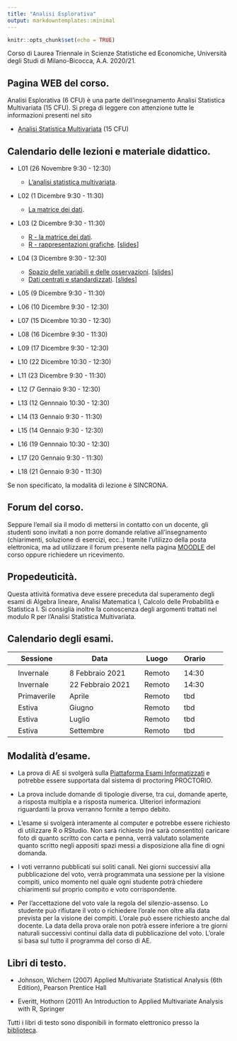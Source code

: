 ```yaml
---
title: "Analisi Esplorativa"
output: markdowntemplates::minimal
---
```


```r
knitr::opts_chunk$set(echo = TRUE)
```

Corso di Laurea Triennale in Scienze Statistiche ed Economiche, Università degli Studi di Milano-Bicocca, A.A. 2020/21.

## Pagina WEB del corso.

Analisi Esplorativa (6 CFU) è una parte dell'insegnamento Analisi Statistica Multivariata (15 CFU). Si prega di leggere con attenzione tutte le informazioni presenti nel sito

* [Analisi Statistica Multivariata](https://aldosolari.github.io/ASM/) (15 CFU)


## Calendario delle lezioni e materiale didattico.

* L01 (26 Novembre 9:30 - 12:30) 

  - [L'analisi statistica multivariata](docs/slides/1_multi.pdf).
  
<!-- settimana 1 -->
* L02 (1 Dicembre 9:30 - 11:30) 

  - [La matrice dei dati](docs/slides/2_dati.pdf).

* L03 (2 Dicembre 9:30 - 11:30) 

  - [R - la matrice dei dati](docs/lab/2_dati.html).
  - [R - rappresentazioni grafiche](docs/lab/3_rapgraf.html). [[slides](docs/slides/3_rapgraf.pdf)]

* L04 (3 Dicembre 9:30 - 12:30) 

  - [Spazio delle variabili e delle osservazioni](docs/appunti/4_spaziBB.pdf). [[slides](docs/slides/4_spazi.pdf)]
  - [Dati centrati e standardizzati](docs/appunti/5_fmatrBB.pdf). [[slides](docs/slides/5_fmatr.pdf)]

<!-- settimana 2 -->

* L05 (9 Dicembre 9:30 - 11:30) 

* L06 (10 Dicembre 9:30 - 12:30) 

<!-- settimana 3 -->

* L07 (15 Dicembre 10:30 - 12:30)

* L08 (16 Dicembre 9:30 - 11:30) 

* L09 (17 Dicembre 9:30 - 12:30) 

<!-- settimana 4 -->

* L10 (22 Dicembre 10:30 - 12:30) 

* L11 (23 Dicembre 9:30 - 11:30) 

<!-- settimana 5 -->

* L12 (7 Gennaio 9:30 - 12:30) 

<!-- settimana 6 -->

* L13 (12 Gennnaio 10:30 - 12:30) 

* L14 (13 Gennaio 9:30 - 11:30) 

* L15 (14 Gennaio 9:30 - 12:30) 

<!-- settimana 7 -->

* L16 (19 Gennnaio 10:30 - 12:30) 

* L17 (20 Gennaio 9:30 - 11:30) 

* L18 (21 Gennaio 9:30 - 11:30) 

Se non specificato, la modalità di lezione è SINCRONA.

## Forum del corso. 

Seppure l'email sia il modo di mettersi in contatto con un
docente, gli studenti sono invitati a non porre domande
relative all’insegnamento (chiarimenti, soluzione di esercizi,
ecc..) tramite l‘utilizzo della posta elettronica, ma ad
utilizzare il forum presente nella pagina [MOODLE](https://elearning.unimib.it/) del corso
oppure richiedere un ricevimento.


## Propedeuticità.

Questa attività formativa deve essere preceduta dal superamento degli esami di Algebra lineare, Analisi Matematica I, Calcolo delle Probabilità e Statistica I. Si consiglia inoltre la conoscenza degli argomenti trattati nel modulo R per l'Analisi Statistica Multivariata.



## Calendario degli esami.

|| Sessione || Data || Luogo || Orario ||
|-|-|-|-|-|-|-|-|-|-|
||  || ||  ||  || ||
|| Invernale || 8 Febbraio 2021 || Remoto || 14:30  ||
|| Invernale || 22 Febbraio 2021 || Remoto  || 14:30 ||
|| Primaverile || Aprile || Remoto  || tbd ||
|| Estiva || Giugno || Remoto  || tbd ||
|| Estiva || Luglio || Remoto  || tbd ||
|| Estiva || Settembre || Remoto  || tbd ||


## Modalità d'esame. 

* La prova di AE si svolgerà sulla [Piattaforma Esami Informatizzati](https://esamionline.elearning.unimib.it/) e potrebbe essere supportata dal sistema di proctoring PROCTORIO. 

* La prova include domande di tipologie diverse, tra cui, domande aperte, a risposta multipla e a risposta numerica.  Ulteriori informazioni riguardanti la prova verranno fornite a tempo debito.

* L'esame si svolgerà interamente al computer e potrebbe essere richiesto di utilizzare R o RStudio. Non sarà richiesto (né sarà consentito) caricare foto di quanto scritto con carta e penna, verrà valutato solamente quanto scritto negli appositi spazi messi a disposizione alla fine di ogni domanda.

* I voti verranno pubblicati sui soliti canali. Nei giorni successivi alla pubblicazione del voto, verrà programmata una sessione per la visione compiti, unico momento nel quale ogni studente potrà chiedere chiarimenti sul proprio compito e voto corrispondente. 

* Per l'accettazione del voto vale la regola del silenzio-assenso. Lo studente può rifiutare il voto o richiedere l'orale non oltre alla data prevista per la visione dei compiti. L'orale può essere richiesto anche dal docente. La data della prova orale non potrà essere inferiore a tre giorni naturali successivi continui dalla data di pubblicazione del voto. L'orale si basa sul tutto il programma del corso di AE. 


## Libri di testo.


* Johnson, Wichern (2007) Applied Multivariate Statistical Analysis (6th Edition), Pearson Prentice Hall

* Everitt, Hothorn (2011) An Introduction to Applied Multivariate Analysis with R, Springer

Tutti i libri di testo sono disponibili in formato elettronico presso la [biblioteca](https://www.biblio.unimib.it/it/risorse/accesso-alle-risorse-remoto).

